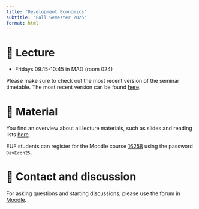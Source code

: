 ```yaml
---
title: "Development Economics"
subtitle: "Fall Semester 2025"
format: html
---
```


<!---
::: {.callout-important collapse=false}
## 📢 Important

(12/03/2023)

- [🗓️ Week 01 lecture material](/content/weeks/week01/page.qmd) is now available!

:::

--->

# 📍 Lecture

- Fridays 09:15-10:45 in MAD (room 024)

Please make sure to check out the most recent version of the seminar timetable. 
The most recent version can be found [here](material/SeminarDescription.qmd).

# 📂 Material

You find an overview about all lecture materials, such as slides and
reading lists [here](/content/material/).

EUF students can
register for the Moodle course
[16258](https://elearning.uni-flensburg.de/moodle/course/view.php?id=16258) 
using the password `DevEcon25`.

# 💌 Contact and discussion

For asking questions and starting discussions, please use the forum in [Moodle](https://elearning.uni-flensburg.de/moodle/course/view.php?id=16258).

<!---
# 💻 Class Groups

::: {style="display:inline-block;width: 28.5%;border-style: dotted;border-width: 1px;border-color: &quot;#fefefe&quot;; margin:1%;padding:1.5%;background-color:#fafafa"}
**Group 01**

- 📆 Mondays
- ⌚ 09:00 - 10:30
- 📍 
- 🧑‍🏫 _TA_NAME_
:::

::: {style="display:inline-block;width: 28.5%;border-style: dotted;border-width: 1px;border-color: &quot;#fefefe&quot;; margin:1%;padding:1.5%;background-color:#fafafa"}
**Group 02**

            
- 📆 Mondays
- ⌚ 10:30 - 12:00
- 📍 
- 🧑‍🏫 _TA_NAME_
            
:::

::: {style="display:inline-block;width: 28.5%;border-style: dotted;border-width: 1px;border-color: &quot;#fefefe&quot;; margin:1%;padding:1.5%;background-color:#fafafa"}
**Group 03**

- 📆 Fridays
- ⌚ 16:00 - 17:30
- 📍 
- 🧑‍🏫 _TA_NAME_
:::

--->
